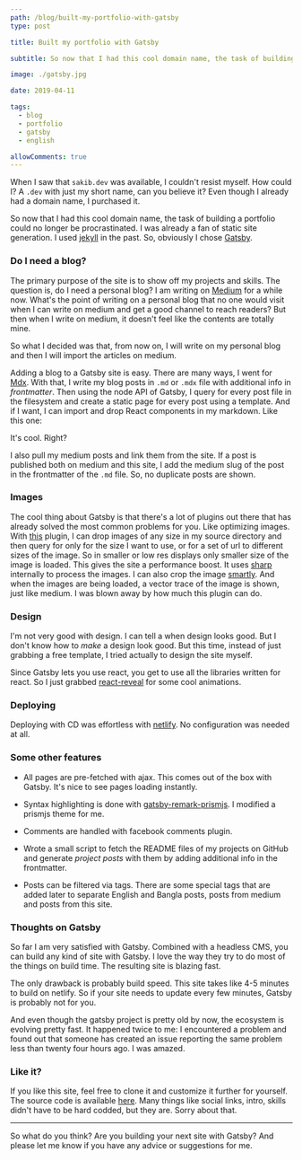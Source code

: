 ```yaml
---
path: /blog/built-my-portfolio-with-gatsby
type: post

title: Built my portfolio with Gatsby

subtitle: So now that I had this cool domain name, the task of building a portfolio could no longer be procrastinated. I was already a fan of static site generation. So, obviously I chose Gatsby to build the site.

image: ./gatsby.jpg

date: 2019-04-11

tags:
  - blog
  - portfolio
  - gatsby
  - english

allowComments: true
---
```



When I saw that `sakib.dev` was available, I couldn't resist myself. How could I? A `.dev` with just my short name, can you believe it? Even though I already had a domain name, I purchased it.

So now that I had this cool domain name, the task of building a portfolio could no longer be procrastinated. I was already a fan of static site generation. I used [jekyll](https://jekyllrb.com/) in the past. So, obviously I chose [Gatsby](https://www.gatsbyjs.org/).

### Do I need a blog?

The primary purpose of the site is to show off my projects and skills. The question is, do I need a personal blog? I am writing on [Medium](https://medium.com/@sjsakib) for a while now. What's the point of writing on a personal blog that no one would visit when I can write on medium and get a good channel to reach readers? But then when I write on medium, it doesn't feel like the contents are totally mine.

So what I decided was that, from now on, I will write on my personal blog and then I will import the articles on medium.

Adding a blog to a Gatsby site is easy. There are many ways, I went for [Mdx](https://github.com/ChristopherBiscardi/gatsby-mdx). With that, I write my blog posts in `.md` or `.mdx` file with additional info in _frontmatter_. Then using the node API of Gatsby, I query for every post file in the filesystem and create a static page for every post using a template. And if I want, I can import and drop React components in my markdown. Like this one:

<Tree />

It's cool. Right?

I also pull my medium posts and link them from the site. If a post is published both on medium and this site, I add the medium slug of the post in the frontmatter of the `.md` file. So, no duplicate posts are shown.

### Images

The cool thing about Gatsby is that there's a lot of plugins out there that has already solved the most common problems for you. Like optimizing images. With [this](https://www.gatsbyjs.org/packages/gatsby-remark-images/) plugin, I can drop images of any size in my source directory and then query for only for the size I want to use, or for a set of url to different sizes of the image. So in smaller or low res displays only smaller size of the image is loaded. This gives the site a performance boost. It uses [sharp](https://github.com/lovell/sharp) internally to process the images. I can also crop the image [smartly](http://sharp.pixelplumbing.com/en/stable/api-resize/). And when the images are being loaded, a vector trace of the image is shown, just like medium. I was blown away by how much this plugin can do.

### Design

I'm not very good with design. I can tell a when design looks good. But I don't know how to _make_ a design look good. But this time, instead of just grabbing a free template, I tried actually to design the site myself.

Since Gatsby lets you use react, you get to use all the libraries written for react. So I just grabbed [react-reveal](https://www.react-reveal.com/) for some cool animations.

### Deploying

Deploying with CD was effortless with [netlify](https://www.netlify.com/). No configuration was needed at all.

### Some other features

- All pages are pre-fetched with ajax. This comes out of the box with Gatsby. It's nice to see pages loading instantly.

- Syntax highlighting is done with [gatsby-remark-prismjs](https://www.gatsbyjs.org/packages/gatsby-remark-prismjs/). I modified a prismjs theme for me.

- Comments are handled with facebook comments plugin.

- Wrote a small script to fetch the README files of my projects on GitHub and generate _project posts_ with them by adding additional info in the frontmatter.

- Posts can be filtered via tags. There are some special tags that are added later to separate English and Bangla posts, posts from medium and posts from this site.

### Thoughts on Gatsby

So far I am very satisfied with Gatsby. Combined with a headless CMS, you can build any kind of site with Gatsby. I love the way they try to do most of the things on build time. The resulting site is blazing fast. 

The only drawback is probably build speed. This site takes like 4-5 minutes to build on netlify. So if your site needs to update every few minutes, Gatsby is probably not for you.

And even though the gatsby project is pretty old by now, the ecosystem is evolving pretty fast. It happened twice to me: I encountered a problem and found out that someone has created an issue reporting the same problem less than twenty four hours ago. I was amazed.

### Like it?

If you like this site, feel free to clone it and customize it further for yourself. The source code is available [here](https://github.com/sjsakib/blog). Many things like social links, intro, skills didn't have to be hard codded, but they are. Sorry about that.

---

So what do you think? Are you building your next site with Gatsby? And please let me know if you have any advice or suggestions for me.


